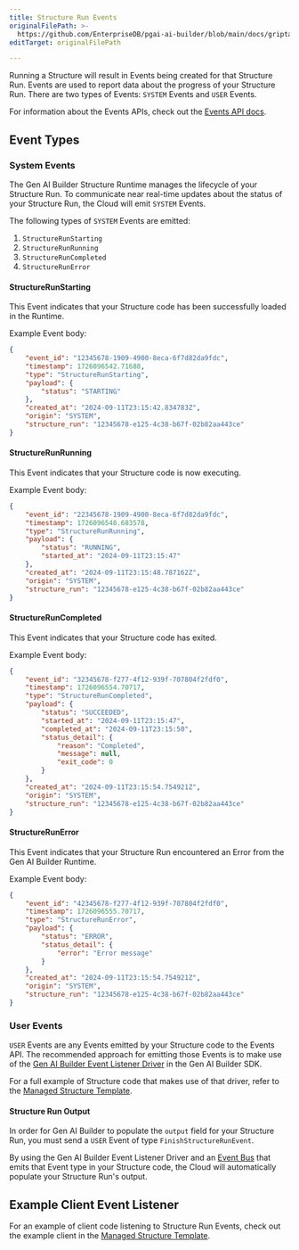 ```yaml
---
title: Structure Run Events
originalFilePath: >-
  https://github.com/EnterpriseDB/pgai-ai-builder/blob/main/docs/griptape-cloud/structures/structure-run-events.md
editTarget: originalFilePath

---
```


Running a Structure will result in Events being created for that Structure Run. Events are used to report data about the progress of your Structure Run. There are two types of Events: `SYSTEM` Events and `USER` Events.

For information about the Events APIs, check out the [Events API docs](../api#/Events).

## Event Types

### System Events

The Gen AI Builder Structure Runtime manages the lifecycle of your Structure Run. To communicate near real-time updates about the status of your Structure Run, the Cloud will emit `SYSTEM` Events.

The following types of `SYSTEM` Events are emitted:

1.  `StructureRunStarting`
2.  `StructureRunRunning`
3.  `StructureRunCompleted`
4.  `StructureRunError`

#### StructureRunStarting

This Event indicates that your Structure code has been successfully loaded in the Runtime.

Example Event body:

```json
{
    "event_id": "12345678-1909-4900-8eca-6f7d82da9fdc",
    "timestamp": 1726096542.71688,
    "type": "StructureRunStarting",
    "payload": {
        "status": "STARTING"
    },
    "created_at": "2024-09-11T23:15:42.834783Z",
    "origin": "SYSTEM",
    "structure_run": "12345678-e125-4c38-b67f-02b82aa443ce"
}
```

#### StructureRunRunning

This Event indicates that your Structure code is now executing.

Example Event body:

```json
{
    "event_id": "22345678-1909-4900-8eca-6f7d82da9fdc",
    "timestamp": 1726096548.683578,
    "type": "StructureRunRunning",
    "payload": {
        "status": "RUNNING",
        "started_at": "2024-09-11T23:15:47"
    },
    "created_at": "2024-09-11T23:15:48.787162Z",
    "origin": "SYSTEM",
    "structure_run": "12345678-e125-4c38-b67f-02b82aa443ce"
}
```

#### StructureRunCompleted

This Event indicates that your Structure code has exited.

Example Event body:

```json
{
    "event_id": "32345678-f277-4f12-939f-707804f2fdf0",
    "timestamp": 1726096554.70717,
    "type": "StructureRunCompleted",
    "payload": {
        "status": "SUCCEEDED",
        "started_at": "2024-09-11T23:15:47",
        "completed_at": "2024-09-11T23:15:50",
        "status_detail": {
            "reason": "Completed",
            "message": null,
            "exit_code": 0
        }
    },
    "created_at": "2024-09-11T23:15:54.754921Z",
    "origin": "SYSTEM",
    "structure_run": "12345678-e125-4c38-b67f-02b82aa443ce"
}
```

#### StructureRunError

This Event indicates that your Structure Run encountered an Error from the Gen AI Builder Runtime.

Example Event body:

```json
{
    "event_id": "42345678-f277-4f12-939f-707804f2fdf0",
    "timestamp": 1726096555.70717,
    "type": "StructureRunError",
    "payload": {
        "status": "ERROR",
        "status_detail": {
            "error": "Error message"
        }
    },
    "created_at": "2024-09-11T23:15:54.754921Z",
    "origin": "SYSTEM",
    "structure_run": "12345678-e125-4c38-b67f-02b82aa443ce"
}
```

### User Events

`USER` Events are any Events emitted by your Structure code to the Events API. The recommended approach for emitting those Events is to make use of the
[Gen AI Builder Event Listener Driver](../../../builder/sdk/drivers/event-listener-drivers.mdx#gen-ai-builder) in the Gen AI Builder SDK.

For a full example of Structure code that makes use of that driver, refer to the [Managed Structure Template](https://github.com/griptape-ai/managed-structure-template/blob/main/structure.py).

#### Structure Run Output

In order for Gen AI Builder to populate the `output` field for your Structure Run, you must send a `USER` Event of type `FinishStructureRunEvent`.

By using the Gen AI Builder Event Listener Driver and an [Event Bus](../../../builder/sdk/misc) that emits that Event type in your Structure code, the Cloud will automatically populate your Structure Run's output.

## Example Client Event Listener

For an example of client code listening to Structure Run Events, check out the example client in the
[Managed Structure Template](https://github.com/griptape-ai/managed-structure-template/blob/main/example-client/client.py).
